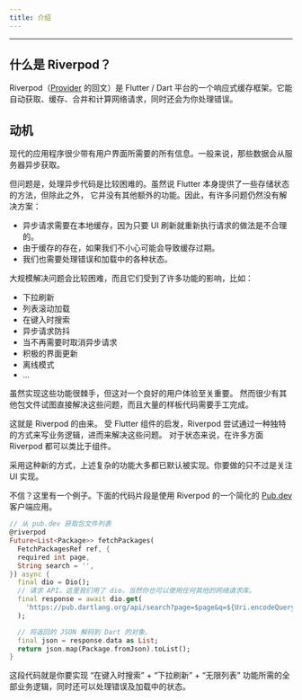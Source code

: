 ```yaml
---
title: 介绍
---
```


---

## 什么是 Riverpod？

Riverpod（[Provider](https://pub.dev/packages/provider) 的回文）是 Flutter / Dart 平台的一个响应式缓存框架。它能自动获取、缓存、合并和计算网络请求，同时还会为你处理错误。

## 动机

现代的应用程序很少带有用户界面所需要的所有信息。一般来说，那些数据会从服务器异步获取。

但问题是，处理异步代码是比较困难的。虽然说 Flutter 本身提供了一些存储状态的方法，但除此之外，
它并没有其他额外的功能。因此，有许多问题仍然没有解决方案：

- 异步请求需要在本地缓存，因为只要 UI 刷新就重新执行请求的做法是不合理的。
- 由于缓存的存在，如果我们不小心可能会导致缓存过期。
- 我们也需要处理错误和加载中的各种状态。

大规模解决问题会比较困难，而且它们受到了许多功能的影响，比如：

- 下拉刷新
- 列表滚动加载
- 在键入时搜索
- 异步请求防抖
- 当不再需要时取消异步请求
- 积极的界面更新
- 离线模式
- ...

虽然实现这些功能很棘手，但这对一个良好的用户体验至关重要。
然而很少有其他包文件试图直接解决这些问题，而且大量的样板代码需要手工完成。

这就是 Riverpod 的由来。
受 Flutter 组件的启发，Riverpod 尝试通过一种独特的方式来写业务逻辑，进而来解决这些问题。
对于状态来说，在许多方面 Riverpod 都可以类比于组件。

采用这种新的方式，上述复杂的功能大多都已默认被实现。你要做的只不过是关注 UI 实现。

不信？这里有一个例子。下面的代码片段是使用 Riverpod 的一个简化的 [Pub.dev](https://github.com/rrousselGit/riverpod/tree/master/examples/pub)
客户端应用。

```dart
// 从 pub.dev 获取包文件列表
@riverpod
Future<List<Package>> fetchPackages(
  FetchPackagesRef ref, {
  required int page,
  String search = '',
}) async {
  final dio = Dio();
  // 请求 API。这里我们用了 dio，当然你也可以使用任何其他的网络请求库。
  final response = await dio.get(
    'https://pub.dartlang.org/api/search?page=$page&q=${Uri.encodeQueryComponent(search)}',
  );

  // 将返回的 JSON 解码到 Dart 的对象。
  final json = response.data as List;
  return json.map(Package.fromJson).toList();
}
```

这段代码就是你要实现 “在键入时搜索” + “下拉刷新” + “无限列表” 功能所需的全部业务逻辑，同时还可以处理错误及加载中的状态。
